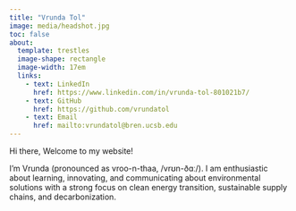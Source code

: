```yaml
---
title: "Vrunda Tol"
image: media/headshot.jpg
toc: false
about: 
  template: trestles
  image-shape: rectangle
  image-width: 17em
  links:
    - text: LinkedIn
      href: https://www.linkedin.com/in/vrunda-tol-801021b7/
    - text: GitHub
      href: https://github.com/vrundatol
    - text: Email
      href: mailto:vrundatol@bren.ucsb.edu
---
```


Hi there, Welcome to my website!

I'm Vrunda (pronounced as vroo-n-thaa, /vrʊn-ðɑː/).
I am enthusiastic about learning, innovating, and communicating about environmental solutions with a strong focus on clean energy transition, sustainable supply chains, and decarbonization.


